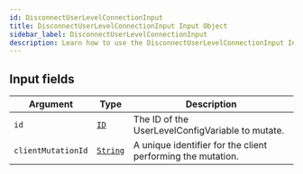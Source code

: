 ```yaml
---
id: DisconnectUserLevelConnectionInput
title: DisconnectUserLevelConnectionInput Input Object
sidebar_label: DisconnectUserLevelConnectionInput
description: Learn how to use the DisconnectUserLevelConnectionInput Input Object for Builder's API.
---
```


## Input fields

| Argument           | Type                                     | Description                                                 |
| ------------------ | ---------------------------------------- | ----------------------------------------------------------- |
| `id`               | [`ID`](/composer/builder/api/schema/scalar/ID.mdx)         | The ID of the UserLevelConfigVariable to mutate.            |
| `clientMutationId` | [`String`](/composer/builder/api/schema/scalar/String.mdx) | A unique identifier for the client performing the mutation. |
